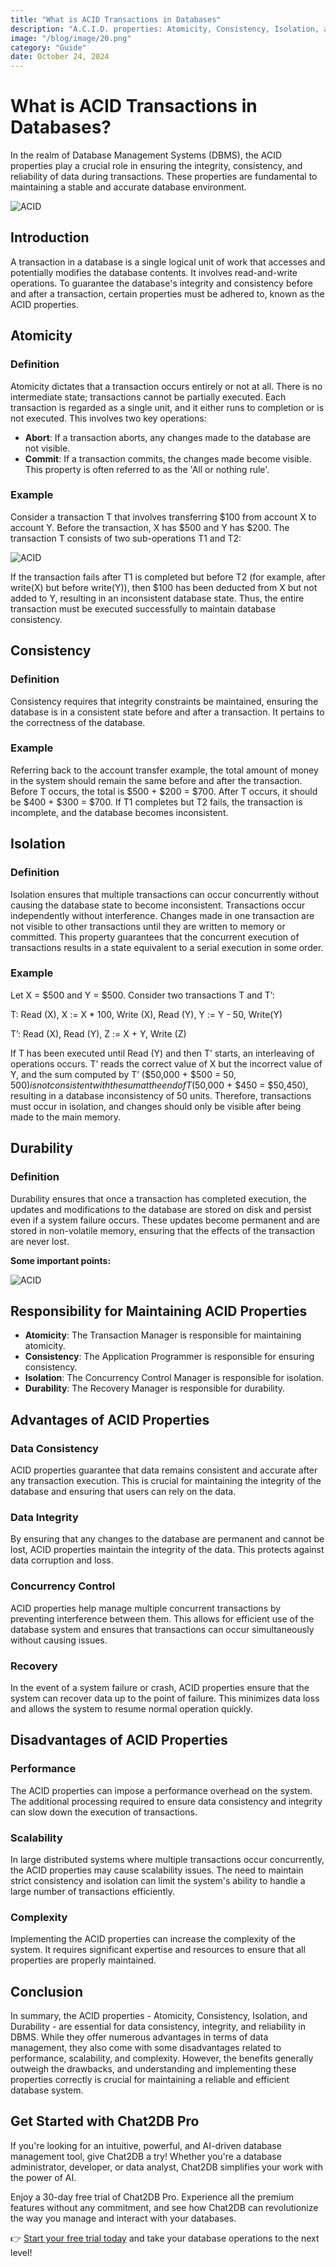 ```yaml
---
title: "What is ACID Transactions in Databases"
description: "A.C.I.D. properties: Atomicity, Consistency, Isolation, and Durability"
image: "/blog/image/20.png"
category: "Guide"
date: October 24, 2024
---
```


# What is ACID Transactions in Databases?


<Authors date="October 24, 2024">
  <Author name="Jing" link="https://chat2db.ai" />
</Authors>

In the realm of Database Management Systems (DBMS), the ACID properties play a crucial role in ensuring the integrity, consistency, and reliability of data during transactions. These properties are fundamental to maintaining a stable and accurate database environment.

![ACID](/image/blog/ACID/1.png)

## Introduction

A transaction in a database is a single logical unit of work that accesses and potentially modifies the database contents. It involves read-and-write operations. To guarantee the database's integrity and consistency before and after a transaction, certain properties must be adhered to, known as the ACID properties.

## Atomicity

### Definition

Atomicity dictates that a transaction occurs entirely or not at all. There is no intermediate state; transactions cannot be partially executed. Each transaction is regarded as a single unit, and it either runs to completion or is not executed. This involves two key operations:

- **Abort**: If a transaction aborts, any changes made to the database are not visible.
- **Commit**: If a transaction commits, the changes made become visible. This property is often referred to as the 'All or nothing rule'.

### Example

Consider a transaction T that involves transferring $100 from account X to account Y. Before the transaction, X has $500 and Y has $200. The transaction T consists of two sub-operations T1 and T2:

![ACID](/image/blog/ACID/2.png)

If the transaction fails after T1 is completed but before T2 (for example, after write(X) but before write(Y)), then $100 has been deducted from X but not added to Y, resulting in an inconsistent database state. Thus, the entire transaction must be executed successfully to maintain database consistency.

## Consistency

### Definition

Consistency requires that integrity constraints be maintained, ensuring the database is in a consistent state before and after a transaction. It pertains to the correctness of the database.

### Example

Referring back to the account transfer example, the total amount of money in the system should remain the same before and after the transaction. Before T occurs, the total is $500 + $200 = $700. After T occurs, it should be $400 + $300 = $700. If T1 completes but T2 fails, the transaction is incomplete, and the database becomes inconsistent.

## Isolation

### Definition

Isolation ensures that multiple transactions can occur concurrently without causing the database state to become inconsistent. Transactions occur independently without interference. Changes made in one transaction are not visible to other transactions until they are written to memory or committed. This property guarantees that the concurrent execution of transactions results in a state equivalent to a serial execution in some order.

### Example

Let X = $500 and Y = $500. Consider two transactions T and T’:

T: Read (X), X := X * 100, Write (X), Read (Y), Y := Y - 50, Write(Y)

T’: Read (X), Read (Y), Z := X + Y, Write (Z)

If T has been executed until Read (Y) and then T’ starts, an interleaving of operations occurs. T’ reads the correct value of X but the incorrect value of Y, and the sum computed by T’ ($50,000 + $500 = $50,500) is not consistent with the sum at the end of T ($50,000 + $450 = $50,450), resulting in a database inconsistency of 50 units. Therefore, transactions must occur in isolation, and changes should only be visible after being made to the main memory.

## Durability

### Definition

Durability ensures that once a transaction has completed execution, the updates and modifications to the database are stored on disk and persist even if a system failure occurs. These updates become permanent and are stored in non-volatile memory, ensuring that the effects of the transaction are never lost.

**Some important points:**

![ACID](/image/blog/ACID/3.png)

## Responsibility for Maintaining ACID Properties

- **Atomicity**: The Transaction Manager is responsible for maintaining atomicity.
- **Consistency**: The Application Programmer is responsible for ensuring consistency.
- **Isolation**: The Concurrency Control Manager is responsible for isolation.
- **Durability**: The Recovery Manager is responsible for durability.

## Advantages of ACID Properties

### Data Consistency

ACID properties guarantee that data remains consistent and accurate after any transaction execution. This is crucial for maintaining the integrity of the database and ensuring that users can rely on the data.

### Data Integrity

By ensuring that any changes to the database are permanent and cannot be lost, ACID properties maintain the integrity of the data. This protects against data corruption and loss.

### Concurrency Control

ACID properties help manage multiple concurrent transactions by preventing interference between them. This allows for efficient use of the database system and ensures that transactions can occur simultaneously without causing issues.

### Recovery

In the event of a system failure or crash, ACID properties ensure that the system can recover data up to the point of failure. This minimizes data loss and allows the system to resume normal operation quickly.

## Disadvantages of ACID Properties

### Performance

The ACID properties can impose a performance overhead on the system. The additional processing required to ensure data consistency and integrity can slow down the execution of transactions.

### Scalability

In large distributed systems where multiple transactions occur concurrently, the ACID properties may cause scalability issues. The need to maintain strict consistency and isolation can limit the system's ability to handle a large number of transactions efficiently.

### Complexity

Implementing the ACID properties can increase the complexity of the system. It requires significant expertise and resources to ensure that all properties are properly maintained.

## Conclusion

In summary, the ACID properties - Atomicity, Consistency, Isolation, and Durability - are essential for data consistency, integrity, and reliability in DBMS. While they offer numerous advantages in terms of data management, they also come with some disadvantages related to performance, scalability, and complexity. However, the benefits generally outweigh the drawbacks, and understanding and implementing these properties correctly is crucial for maintaining a reliable and efficient database system.

## Get Started with Chat2DB Pro

If you're looking for an intuitive, powerful, and AI-driven database management tool, give Chat2DB a try! Whether you're a database administrator, developer, or data analyst, Chat2DB simplifies your work with the power of AI.

Enjoy a 30-day free trial of Chat2DB Pro. Experience all the premium features without any commitment, and see how Chat2DB can revolutionize the way you manage and interact with your databases.

👉 [Start your free trial today](https://chat2db.ai/pricing) and take your database operations to the next level!


